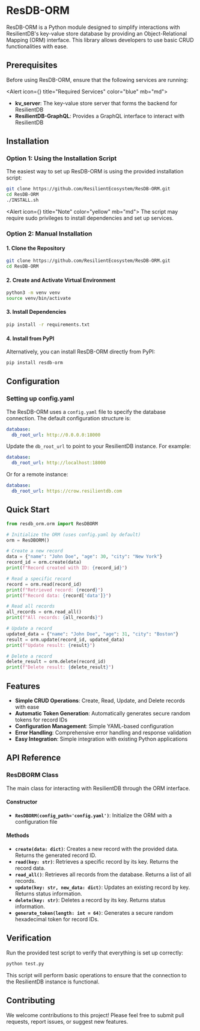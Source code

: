 
# ResDB-ORM

ResDB-ORM is a Python module designed to simplify interactions with ResilientDB's key-value store database by providing an Object-Relational Mapping (ORM) interface. This library allows developers to use basic CRUD functionalities with ease.

## Prerequisites

Before using ResDB-ORM, ensure that the following services are running:

<Alert icon={<IconInfoCircle size={16} />} title="Required Services" color="blue" mb="md">
  <ul>
    <li><strong>kv_server</strong>: The key-value store server that forms the backend for ResilientDB</li>
    <li><strong>ResilientDB-GraphQL</strong>: Provides a GraphQL interface to interact with ResilientDB</li>
  </ul>
</Alert>

## Installation

### Option 1: Using the Installation Script

The easiest way to set up ResDB-ORM is using the provided installation script:

```bash
git clone https://github.com/ResilientEcosystem/ResDB-ORM.git
cd ResDB-ORM
./INSTALL.sh
```

<Alert icon={<IconAlertTriangle size={16} />} title="Note" color="yellow" mb="md">
  The script may require sudo privileges to install dependencies and set up services.
</Alert>

### Option 2: Manual Installation

#### 1. Clone the Repository

```bash
git clone https://github.com/ResilientEcosystem/ResDB-ORM.git
cd ResDB-ORM
```

#### 2. Create and Activate Virtual Environment

```bash
python3 -m venv venv
source venv/bin/activate
```

#### 3. Install Dependencies

```bash
pip install -r requirements.txt
```

#### 4. Install from PyPI

Alternatively, you can install ResDB-ORM directly from PyPI:

```bash
pip install resdb-orm
```

## Configuration

### Setting up config.yaml

The ResDB-ORM uses a `config.yaml` file to specify the database connection. The default configuration structure is:

```yaml
database:
  db_root_url: http://0.0.0.0:18000
```

Update the `db_root_url` to point to your ResilientDB instance. For example:

```yaml
database:
  db_root_url: http://localhost:18000
```

Or for a remote instance:

```yaml
database:
  db_root_url: https://crow.resilientdb.com
```

## Quick Start

```python
from resdb_orm.orm import ResDBORM

# Initialize the ORM (uses config.yaml by default)
orm = ResDBORM()

# Create a new record
data = {"name": "John Doe", "age": 30, "city": "New York"}
record_id = orm.create(data)
print(f"Record created with ID: {record_id}")

# Read a specific record
record = orm.read(record_id)
print(f"Retrieved record: {record}")
print(f"Record data: {record['data']}")

# Read all records
all_records = orm.read_all()
print(f"All records: {all_records}")

# Update a record
updated_data = {"name": "John Doe", "age": 31, "city": "Boston"}
result = orm.update(record_id, updated_data)
print(f"Update result: {result}")

# Delete a record
delete_result = orm.delete(record_id)
print(f"Delete result: {delete_result}")
```

## Features

<Box mb="xl">
  <ul style={{ listStyle: 'none', padding: 0 }}>
    <li style={{ display: 'flex', alignItems: 'center', marginBottom: '8px' }}>
      <IconCheck size={16} color="green" style={{ marginRight: '8px' }} />
      <strong>Simple CRUD Operations</strong>: Create, Read, Update, and Delete records with ease
    </li>
    <li style={{ display: 'flex', alignItems: 'center', marginBottom: '8px' }}>
      <IconCheck size={16} color="green" style={{ marginRight: '8px' }} />
      <strong>Automatic Token Generation</strong>: Automatically generates secure random tokens for record IDs
    </li>
    <li style={{ display: 'flex', alignItems: 'center', marginBottom: '8px' }}>
      <IconCheck size={16} color="green" style={{ marginRight: '8px' }} />
      <strong>Configuration Management</strong>: Simple YAML-based configuration
    </li>
    <li style={{ display: 'flex', alignItems: 'center', marginBottom: '8px' }}>
      <IconCheck size={16} color="green" style={{ marginRight: '8px' }} />
      <strong>Error Handling</strong>: Comprehensive error handling and response validation
    </li>
    <li style={{ display: 'flex', alignItems: 'center', marginBottom: '8px' }}>
      <IconCheck size={16} color="green" style={{ marginRight: '8px' }} />
      <strong>Easy Integration</strong>: Simple integration with existing Python applications
    </li>
  </ul>
</Box>

## API Reference

### ResDBORM Class

The main class for interacting with ResilientDB through the ORM interface.

#### Constructor

- **`ResDBORM(config_path='config.yaml')`**: Initialize the ORM with a configuration file

#### Methods

- **`create(data: dict)`**: Creates a new record with the provided data. Returns the generated record ID.
- **`read(key: str)`**: Retrieves a specific record by its key. Returns the record data.
- **`read_all()`**: Retrieves all records from the database. Returns a list of all records.
- **`update(key: str, new_data: dict)`**: Updates an existing record by key. Returns status information.
- **`delete(key: str)`**: Deletes a record by its key. Returns status information.
- **`generate_token(length: int = 64)`**: Generates a secure random hexadecimal token for record IDs.

## Verification

Run the provided test script to verify that everything is set up correctly:

```bash
python test.py
```

This script will perform basic operations to ensure that the connection to the ResilientDB instance is functional.

## Contributing

We welcome contributions to this project! Please feel free to submit pull requests, report issues, or suggest new features.

<Space h="xl" />
<Divider my="xl" label="Community Feedback" labelPosition="center" />

<Box mb="xl">
  <CommentSection
    pageTitle="ResDB-ORM Documentation"
    pageUrl={typeof window !== 'undefined' ? window.location.href : ''}
    repoOwner="apache"
    repoName="incubator-resilientdb-ResDB-ORM"
    labels={['user-feedback', 'documentation', 'resdb-orm']}
    title="Questions or Feedback about ResDB-ORM?"
  />
</Box> 
